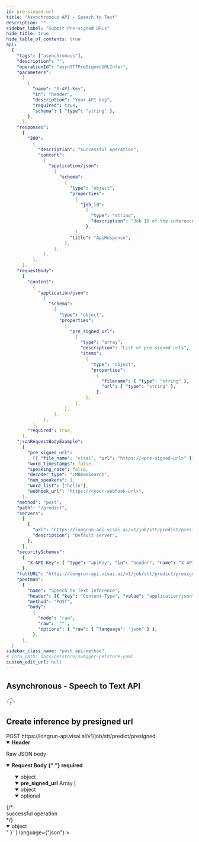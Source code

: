 ```yaml
---
id: pre-singed-url
title: "Asynchronous API - Speech to Text"
description: ""
sidebar_label: "Submit Pre-signed URLs"
hide_title: true
hide_table_of_contents: true
api:
  {
    "tags": ["asynchronous"],
    "description": "",
    "operationId": "asynSTTPreSignedURLInfer",
    "parameters":
      [
        {
          "name": "X-API-Key",
          "in": "header",
          "description": "Your API key",
          "required": true,
          "schema": { "type": "string" },
        },
      ],
    "responses":
      {
        "200":
          {
            "description": "successful operation",
            "content":
              {
                "application/json":
                  {
                    "schema":
                      {
                        "type": "object",
                        "properties":
                          {
                            "job_id":
                              {
                                "type": "string",
                                "description": "Job ID of the inference",
                              },
                          },
                        "title": "ApiResponse",
                      },
                  },
              },
          },
      },
    "requestBody":
      {
        "content":
          {
            "application/json":
              {
                "schema":
                  {
                    "type": "object",
                    "properties":
                      {
                        "pre_signed_url":
                          {
                            "type": "array",
                            "description": "List of pre-signed urls",
                            "items":
                              {
                                "type": "object",
                                "properties":
                                  {
                                    "filename": { "type": "string" },
                                    "url": { "type": "string" },
                                  },
                              },
                          },
                      },
                  },
              },
          },
        "required": true,
      },
    "jsonRequestBodyExample":
      {
        "pre_signed_url":
          [{ "file_name": "visai", "url": "https://<pre-signed-url>" }],
        "word_timestamps": false,
        "speaking_rate": false,
        "decoder_type": "LMBeamSearch",
        "num_speakers": 1,
        "word_list": ["hello"],
        "webhook_url": "https://<your-webhook-url>",
      },
    "method": "post",
    "path": "/predict",
    "servers":
      [
        {
          "url": "https://longrun-api.visai.ai/v1/job/stt/predict/presigned",
          "description": "Default server",
        },
      ],
    "securitySchemes":
      {
        "X-API-Key": { "type": "apiKey", "in": "header", "name": "X-API-Key" },
      },
    "fullURL": "https://longrun-api.visai.ai/v1/job/stt/predict/presigned",
    "postman":
      {
        "name": "Speech to Text Inference",
        "header": [{ "key": "Content-Type", "value": "application/json" }],
        "method": "POST",
        "body":
          {
            "mode": "raw",
            "raw": '""',
            "options": { "raw": { "language": "json" } },
          },
      },
  }
sidebar_class_name: "post api-method"
# info_path: docs/petstore/swagger-petstore-yaml
custom_edit_url: null
---
```



## Asynchronous - Speech to Text API

<div
  style={{
    display: "flex",
    alignItems: "center",
    gap: "0.5rem",
    marginBottom: "1rem",
  }}
>
  <svg
    width="24"
    height="24"
    viewBox="0 0 24 24"
    fill="none"
    xmlns="http://www.w3.org/2000/svg"
  >
    <path
      d="M4 16.2422C2.79401 15.435 2 14.0602 2 12.5C2 10.1564 3.79151 8.23129 6.07974 8.01937C6.54781 5.17213 9.02024 3 12 3C14.9798 3 17.4522 5.17213 17.9203 8.01937C20.2085 8.23129 22 10.1564 22 12.5C22 14.0602 21.206 15.435 20 16.2422M8 16L12 12M12 12L16 16M12 12V21"
      stroke="#475467"
      strokeWidth="2"
      strokeLinecap="round"
      strokeLinejoin="round"
    />
  </svg>
  <h2 style={{ marginBottom: "0" }}>Create inference by presigned url</h2>
</div>

<div className="custom-url-container">
  <span className="custom-method">POST</span>
  <span className="custom-url">https://longrun-api.visai.ai/v1/job/stt/predict/presigned</span>
</div>
<details style={{ marginBottom: "1rem" }} data-collapsed={false} open={true}>
  <summary style={{}}>
    <strong>Header</strong>
  </summary>
  <div>
    <ul>
      <ParamsItem
        className={"paramsItem"}
        param={{
          name: "X-API-Key",
          in: "header",
          description: "Your API key",
          required: true,
          schema: { type: "string" },
        }}
      ></ParamsItem>
    </ul>
  </div>
</details>
<MimeTabs>
  <TabItem label={"application/json"} value={"application/json"}>
    <p style={{ marginLeft: "1rem", marginBottom: "0px", fontWeight: 500, fontSize: "12px" }}>Raw JSON body</p>
    <details style={{}} data-collapsed={false} open={true}>
      <summary style={{ textAlign: "left" }}>
        <strong>Request Body</strong>
        <strong
          style={{
            fontSize: "var(--ifm-code-font-size)",
            color: "var(--openapi-required)",
          }}
        >
          {" "}
          required
        </strong>
      </summary>
      <ul style={{ marginLeft: "1rem" }}>
        <SchemaItem collapsible={true} className={"schemaItem"}>
          <details style={{}} data-collapsed={false} open={true}>
            <summary style={{}}>
              <span style={{ opacity: "0.6" }}> object</span>
            </summary>
            <div style={{ marginLeft: "1rem" }}>
              <details
                style={{}}
                data-collapsed={false}
                open={true}
              >
                <summary style={{}}>
                  <strong>pre_signed_url</strong>
                  <span style={{ opacity: "0.6" }}> Array [</span>
                </summary>
                <div style={{ marginLeft: "1rem" }}>
                  <SchemaItem
                    collapsible={false}
                    className={"schemaItem"}
                  >
                    <details
                      style={{}}
                      data-collapsed={false}
                      open={true}
                    >
                      <summary style={{}}>
                        <strong></strong>
                        <span style={{ opacity: "0.6" }}>
                          object
                        </span>
                      </summary>
                      <div style={{ marginLeft: "1rem" }}>
                        <SchemaItem
                          collapsible={false}
                          name={"file_name"}
                          required={false}
                          schemaName={"string"}
                          qualifierMessage={undefined}
                          schema={{
                            type: "number",
                            description:
                              "File name",
                          }}
                        ></SchemaItem>
                        <SchemaItem
                          collapsible={false}
                          name={"url"}
                          required={false}
                          schemaName={"string"}
                          qualifierMessage={undefined}
                          schema={{
                            type: "number",
                            description:
                              "Pre-signed URL",
                          }}
                        ></SchemaItem>
                      </div>
                    </details>
                  </SchemaItem>
                </div>
              </details>
              <details
                style={{ marginBottom: "1rem" }}
                data-collapsed={false}
                open={true}
              >
                <summary style={{}}>
                  <span style={{ opacity: "0.6" }}>optional</span>
                </summary>
                <div>
                  <ul>
                    <ParamsItem
                      className={"paramsItem"}
                      param={{
                        name: "num_speakers",
                        in: "query",
                        description: "Number of speakers diarization in 1-4 speakers.",
                        required: false,
                        style: "form",
                        schema: {
                          type: "number",
                          default: `1`,
                        },
                      }}
                    ></ParamsItem>
                    <ParamsItem
                      className={"paramsItem"}
                      param={{
                        name: "speaking_rate",
                        in: "query",
                        description: "Get the speaking rate of each transcription for speech fluency analysis in the audio.",
                        required: false,
                        style: "form",
                        schema: {
                          type: "boolean",
                          default: `false`,
                        },
                      }}
                    ></ParamsItem>
                    <ParamsItem
                      className={"paramsItem"}
                      param={{
                        name: "word_timestamps",
                        in: "query",
                        description: "Get time offsets of each word that is recognized in the audio.",
                        required: false,
                        style: "form",
                        schema: {
                          type: "boolean",
                          default: `false`,
                        },
                      }}
                    ></ParamsItem>
                    <ParamsItem
                      className={"paramsItem"}
                      param={{
                        name: "word_list",
                        in: "query",
                        description: "List of terminology ['word_1', 'word_2', ...]",
                        required: false,
                        style: "form",
                        schema: {
                          type: "string[]",
                          default: `[]`,
                        },
                      }}
                    ></ParamsItem>
                    <ParamsItem
                      className={"paramsItem"}
                      param={{
                        name: "decoder_type",
                        in: "query",
                        description: "Decoding methods including `Greedy`, `BeamSearch`, and `LMBeamSearch`",
                        required: false,
                        style: "form",
                        schema: {
                          type: "string",
                          default: `LMBeamSearch`,
                        },
                      }}
                    ></ParamsItem>
                    <ParamsItem
                      className={"paramsItem"}
                      param={{
                        name: "webhook_url",
                        in: "query",
                        description: "Webhook endpoint for calling once job status is completed",
                        required: false,
                        style: "form",
                        schema: {
                          type: "string",
                        },
                      }}
                    ></ParamsItem>
                  </ul>
                </div>
              </details>
            </div>
          </details>
        </SchemaItem>
      </ul>
    </details>
  </TabItem>
</MimeTabs>
<div>
  <ApiTabs>
    <TabItem label={"200"} value={"200"}>
      {/* <div>successful operation</div> */}
      <div>
        <MimeTabs schemaType={"response"}>
          <TabItem label={"application/json"} value={"application/json"}>
            <SchemaTabs>
              <TabItem label={"Schema"} value={"Schema"}>
                 <details style={{}} data-collapsed={false} open={true}>
                  <summary style={{}}>
                    <span style={{ opacity: "0.6" }}> object</span>
                  </summary>
                  <div style={{ marginLeft: "1rem" }}>
                   <SchemaItem
                      collapsible={false}
                      name={"job_id"}
                      required={false}
                      schemaName={"string"}
                      schema={{
                        description: "Job ID of the inference",
                        title: "job_id",
                      }}
                    ></SchemaItem>
                  </div>
                </details>
              </TabItem>
              <TabItem
                label={"Example (from schema)"}
                value={"Example (from schema)"}
              >
                <ResponseSamples
                  responseExample={
                    `{
    "job_id": "<job-id>"
}`
                  }
                  language={"json"}
                ></ResponseSamples>
              </TabItem>
            </SchemaTabs>
          </TabItem>
        </MimeTabs>
      </div>
    </TabItem>

  </ApiTabs>
</div>

